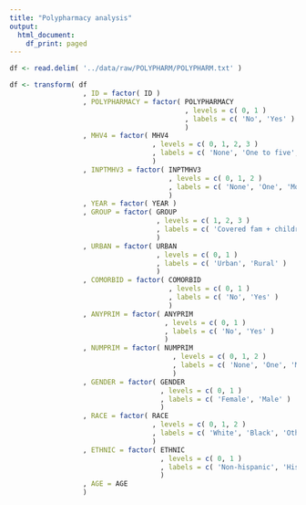 ```yaml
---
title: "Polypharmacy analysis"
output:
  html_document:
    df_print: paged
---
```


```r
df <- read.delim( '../data/raw/POLYPHARM/POLYPHARM.txt' )
```
  
```r

df <- transform( df 
                  , ID = factor( ID )
                  , POLYPHARMACY = factor( POLYPHARMACY 
                                           , levels = c( 0, 1 )
                                           , labels = c( 'No', 'Yes' ) 
                                           )
                  , MHV4 = factor( MHV4 
                                   , levels = c( 0, 1, 2, 3 )
                                   , labels = c( 'None', 'One to five', 'Six to fourteen', '> fourteen' )
                                   )
                  , INPTMHV3 = factor( INPTMHV3 
                                       , levels = c( 0, 1, 2 )
                                       , labels = c( 'None', 'One', 'More than one' )
                                       )
                  , YEAR = factor( YEAR )
                  , GROUP = factor( GROUP
                                    , levels = c( 1, 2, 3 )
                                    , labels = c( 'Covered fam + children', 'Aged, blind, or disabled', 'Foster care' )
                                    )
                  , URBAN = factor( URBAN
                                    , levels = c( 0, 1 )
                                    , labels = c( 'Urban', 'Rural' )
                                    )
                  , COMORBID = factor( COMORBID 
                                       , levels = c( 0, 1 )
                                       , labels = c( 'No', 'Yes' )
                                       )
                  , ANYPRIM = factor( ANYPRIM 
                                      , levels = c( 0, 1 )
                                      , labels = c( 'No', 'Yes' )
                                      )
                  , NUMPRIM = factor( NUMPRIM 
                                        , levels = c( 0, 1, 2 )
                                        , labels = c( 'None', 'One', 'More than one' )
                                        )
                  , GENDER = factor( GENDER
                                     , levels = c( 0, 1 )
                                     , labels = c( 'Female', 'Male' )
                                     )
                  , RACE = factor( RACE 
                                   , levels = c( 0, 1, 2 )
                                   , labels = c( 'White', 'Black', 'Other' )
                                   )
                  , ETHNIC = factor( ETHNIC 
                                     , levels = c( 0, 1 )
                                     , labels = c( 'Non-hispanic', 'Hispanic' )
                                     )
                  , AGE = AGE
                  )
```

